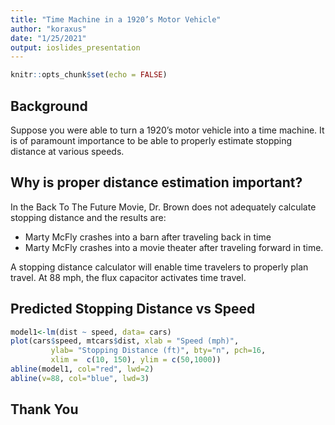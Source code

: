 ```yaml
---
title: "Time Machine in a 1920’s Motor Vehicle"
author: "koraxus"
date: "1/25/2021"
output: ioslides_presentation
---
```


```r
knitr::opts_chunk$set(echo = FALSE)
```

## Background

Suppose you were able to turn a 1920's motor vehicle into a time machine.
It is of paramount importance to be able to properly estimate stopping distance at various speeds.

## Why is proper distance estimation important?

In the Back To The Future Movie, Dr. Brown does not adequately calculate stopping distance and the results are:

- Marty McFly crashes into a barn after traveling back in time
- Marty McFly crashes into a movie theater after traveling forward in time.

A stopping distance calculator will enable time travelers to properly plan travel.
At 88 mph, the flux capacitor activates time travel.


## Predicted Stopping Distance vs Speed

```r
model1<-lm(dist ~ speed, data= cars)
plot(cars$speed, mtcars$dist, xlab = "Speed (mph)",
         ylab= "Stopping Distance (ft)", bty="n", pch=16,
         xlim =  c(10, 150), ylim = c(50,1000))
abline(model1, col="red", lwd=2)
abline(v=88, col="blue", lwd=3)
```

## Thank You



